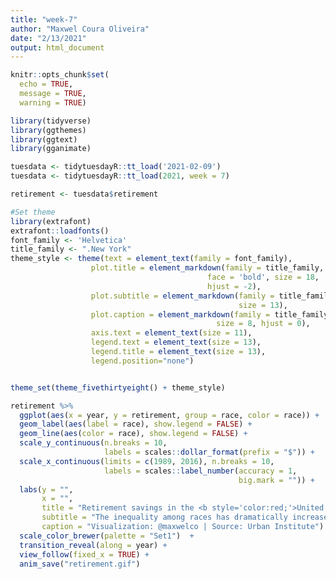 ```yaml
---
title: "week-7"
author: "Maxwel Coura Oliveira"
date: "2/13/2021"
output: html_document
---
```


```r
knitr::opts_chunk$set(
  echo = TRUE,
  message = TRUE,
  warning = TRUE)
```

```r
library(tidyverse)
library(ggthemes)
library(ggtext)
library(gganimate)
```

```r
tuesdata <- tidytuesdayR::tt_load('2021-02-09')
tuesdata <- tidytuesdayR::tt_load(2021, week = 7)
```


```r
retirement <- tuesdata$retirement
```

```r
#Set theme
library(extrafont)
extrafont::loadfonts()
font_family <- 'Helvetica'
title_family <- ".New York"
theme_style <- theme(text = element_text(family = font_family),
                  plot.title = element_markdown(family = title_family,
                                            face = 'bold', size = 18,
                                            hjust = -2),
                  plot.subtitle = element_markdown(family = title_family, 
                                                   size = 13),
                  plot.caption = element_markdown(family = title_family,
                                              size = 8, hjust = 0),
                  axis.text = element_text(size = 11),
                  legend.text = element_text(size = 13),
                  legend.title = element_text(size = 13),
                  legend.position="none") 


theme_set(theme_fivethirtyeight() + theme_style)
```



```r
retirement %>% 
  ggplot(aes(x = year, y = retirement, group = race, color = race)) +
  geom_label(aes(label = race), show.legend = FALSE) +
  geom_line(aes(color = race), show.legend = FALSE) + 
  scale_y_continuous(n.breaks = 10, 
                     labels = scales::dollar_format(prefix = "$")) +
  scale_x_continuous(limits = c(1989, 2016), n.breaks = 10,
                     labels = scales::label_number(accuracy = 1, 
                                                   big.mark = "")) +
  labs(y = "",
       x = "",
       title = "Retirement savings in the <b style='color:red;'>United States of America</b>",
       subtitle = "The inequality among races has dramatically increased in 25 years",
       caption = "Visualization: @maxwelco | Source: Urban Institute") +
  scale_color_brewer(palette = "Set1")  +
  transition_reveal(along = year) +
  view_follow(fixed_x = TRUE) +
  anim_save("retirement.gif")
```
